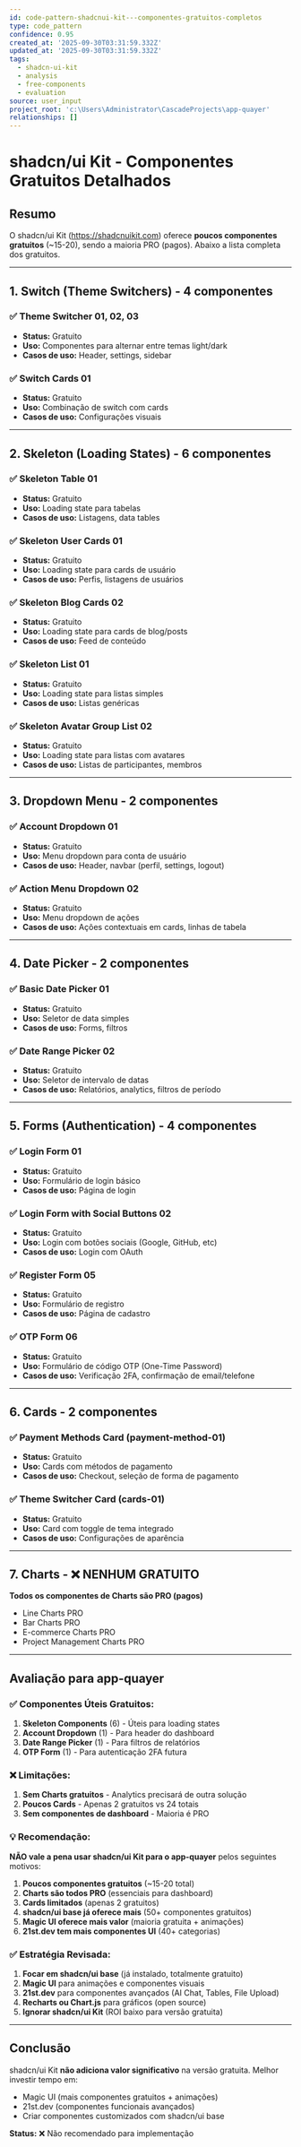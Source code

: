 ```yaml
---
id: code-pattern-shadcnui-kit---componentes-gratuitos-completos
type: code_pattern
confidence: 0.95
created_at: '2025-09-30T03:31:59.332Z'
updated_at: '2025-09-30T03:31:59.332Z'
tags:
  - shadcn-ui-kit
  - analysis
  - free-components
  - evaluation
source: user_input
project_root: 'c:\Users\Administrator\CascadeProjects\app-quayer'
relationships: []
---
```

# shadcn/ui Kit - Componentes Gratuitos Detalhados

## Resumo
O shadcn/ui Kit (https://shadcnuikit.com) oferece **poucos componentes gratuitos** (~15-20), sendo a maioria PRO (pagos). Abaixo a lista completa dos gratuitos.

---

## 1. Switch (Theme Switchers) - 4 componentes
### ✅ Theme Switcher 01, 02, 03
- **Status:** Gratuito
- **Uso:** Componentes para alternar entre temas light/dark
- **Casos de uso:** Header, settings, sidebar

### ✅ Switch Cards 01
- **Status:** Gratuito
- **Uso:** Combinação de switch com cards
- **Casos de uso:** Configurações visuais

---

## 2. Skeleton (Loading States) - 6 componentes
### ✅ Skeleton Table 01
- **Status:** Gratuito
- **Uso:** Loading state para tabelas
- **Casos de uso:** Listagens, data tables

### ✅ Skeleton User Cards 01
- **Status:** Gratuito
- **Uso:** Loading state para cards de usuário
- **Casos de uso:** Perfis, listagens de usuários

### ✅ Skeleton Blog Cards 02
- **Status:** Gratuito
- **Uso:** Loading state para cards de blog/posts
- **Casos de uso:** Feed de conteúdo

### ✅ Skeleton List 01
- **Status:** Gratuito
- **Uso:** Loading state para listas simples
- **Casos de uso:** Listas genéricas

### ✅ Skeleton Avatar Group List 02
- **Status:** Gratuito
- **Uso:** Loading state para listas com avatares
- **Casos de uso:** Listas de participantes, membros

---

## 3. Dropdown Menu - 2 componentes
### ✅ Account Dropdown 01
- **Status:** Gratuito
- **Uso:** Menu dropdown para conta de usuário
- **Casos de uso:** Header, navbar (perfil, settings, logout)

### ✅ Action Menu Dropdown 02
- **Status:** Gratuito
- **Uso:** Menu dropdown de ações
- **Casos de uso:** Ações contextuais em cards, linhas de tabela

---

## 4. Date Picker - 2 componentes
### ✅ Basic Date Picker 01
- **Status:** Gratuito
- **Uso:** Seletor de data simples
- **Casos de uso:** Forms, filtros

### ✅ Date Range Picker 02
- **Status:** Gratuito
- **Uso:** Seletor de intervalo de datas
- **Casos de uso:** Relatórios, analytics, filtros de período

---

## 5. Forms (Authentication) - 4 componentes
### ✅ Login Form 01
- **Status:** Gratuito
- **Uso:** Formulário de login básico
- **Casos de uso:** Página de login

### ✅ Login Form with Social Buttons 02
- **Status:** Gratuito
- **Uso:** Login com botões sociais (Google, GitHub, etc)
- **Casos de uso:** Login com OAuth

### ✅ Register Form 05
- **Status:** Gratuito
- **Uso:** Formulário de registro
- **Casos de uso:** Página de cadastro

### ✅ OTP Form 06
- **Status:** Gratuito
- **Uso:** Formulário de código OTP (One-Time Password)
- **Casos de uso:** Verificação 2FA, confirmação de email/telefone

---

## 6. Cards - 2 componentes
### ✅ Payment Methods Card (payment-method-01)
- **Status:** Gratuito
- **Uso:** Cards com métodos de pagamento
- **Casos de uso:** Checkout, seleção de forma de pagamento

### ✅ Theme Switcher Card (cards-01)
- **Status:** Gratuito
- **Uso:** Card com toggle de tema integrado
- **Casos de uso:** Configurações de aparência

---

## 7. Charts - ❌ NENHUM GRATUITO
**Todos os componentes de Charts são PRO (pagos)**
- Line Charts PRO
- Bar Charts PRO
- E-commerce Charts PRO
- Project Management Charts PRO

---

## Avaliação para app-quayer

### ✅ Componentes Úteis Gratuitos:
1. **Skeleton Components** (6) - Úteis para loading states
2. **Account Dropdown** (1) - Para header do dashboard
3. **Date Range Picker** (1) - Para filtros de relatórios
4. **OTP Form** (1) - Para autenticação 2FA futura

### ❌ Limitações:
1. **Sem Charts gratuitos** - Analytics precisará de outra solução
2. **Poucos Cards** - Apenas 2 gratuitos vs 24 totais
3. **Sem componentes de dashboard** - Maioria é PRO

### 💡 Recomendação:
**NÃO vale a pena usar shadcn/ui Kit para o app-quayer** pelos seguintes motivos:

1. **Poucos componentes gratuitos** (~15-20 total)
2. **Charts são todos PRO** (essenciais para dashboard)
3. **Cards limitados** (apenas 2 gratuitos)
4. **shadcn/ui base já oferece mais** (50+ componentes gratuitos)
5. **Magic UI oferece mais valor** (maioria gratuita + animações)
6. **21st.dev tem mais componentes UI** (40+ categorias)

### ✅ Estratégia Revisada:
1. **Focar em shadcn/ui base** (já instalado, totalmente gratuito)
2. **Magic UI** para animações e componentes visuais
3. **21st.dev** para componentes avançados (AI Chat, Tables, File Upload)
4. **Recharts ou Chart.js** para gráficos (open source)
5. **Ignorar shadcn/ui Kit** (ROI baixo para versão gratuita)

---

## Conclusão
shadcn/ui Kit **não adiciona valor significativo** na versão gratuita. Melhor investir tempo em:
- Magic UI (mais componentes gratuitos + animações)
- 21st.dev (componentes funcionais avançados)
- Criar componentes customizados com shadcn/ui base

**Status:** ❌ Não recomendado para implementação
